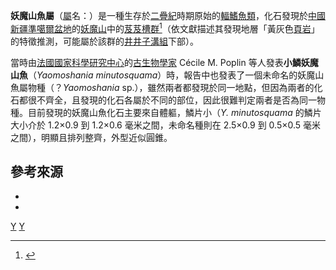 {{Automatic taxobox
| taxon = Yaomoshania
| authority = [[Cécile_Poplin|Poplin]] ''et al.'', 1991
| fossil_range = [[二疊紀|二疊紀]]中晚期
| type_species = '''小鱗妖魔山魚<br> ''Yaomoshania minutosquama'''''
| type_species_authority = Poplin ''et al.'', 1991
}}

'''妖魔山魚屬'''（[[屬|屬]]名：''{{lang|la|Yaomoshania}}''）是一種生存於[[二疊紀|二疊紀]]時期原始的[[輻鰭魚類|輻鰭魚類]]，化石發現於[[中國|中國]][[新疆|新疆]][[準噶爾盆地|準噶爾盆地]]的[[妖魔山|妖魔山]]中的[[芨芨槽群|芨芨槽群]]<ref name="Poplin">{{cite journal | author = Poplin, C.; N.-C. Wang（王念忠）; Richter, M.; Smith, M. | title = "An enigmatic actinopterygian (Pisces: Osteichthyes) from the Upper Permian of China" | journal = Zoological Journal of the Linnean Society | volume = 103 | issue = 1 | pages = 1–20 | year = 1991 | doi = 10.1111/j.1096-3642.1991.tb00895.x | url = http://www.researchgate.net/publication/230334014_An_enigmatic_actinopterygian_(Pisces_Osteichthyes)_from_the_Upper_Permian_of_China | access-date = 2015-10-03 | archive-date = 2015-10-04 | archive-url = https://web.archive.org/web/20151004140035/http://www.researchgate.net/publication/230334014_An_enigmatic_actinopterygian_(Pisces_Osteichthyes)_from_the_Upper_Permian_of_China | dead-url = no }}</ref>（依文獻描述其發現地層「黃灰色[[頁岩|頁岩]]」的特徵推測，可能屬於該群的[[井井子溝組|井井子溝組]]下部）。

當時由[[法國|法國]][[法國國家科學研究中心|國家科學研究中心]]的[[古生物學家|古生物學家]] Cécile M. Poplin 等人發表'''小鱗妖魔山魚'''（''Yaomoshania minutosquama''）時，報告中也發表了一個未命名的妖魔山魚屬物種（？''Yaomoshania'' sp.），雖然兩者都發現於同一地點，但因為兩者的化石都很不齊全，且發現的化石各屬於不同的部位，因此很難判定兩者是否為同一物種。目前發現的妖魔山魚化石主要來自體軀，鱗片小（''Y. minutosquama'' 的鱗片大小介於 1.2×0.9 到 1.2×0.6 毫米之間，未命名種則在 2.5×0.9 到 0.5×0.5 毫米之間），明顯且排列整齊，外型近似圓錐。

== 參考來源 ==
{{Reflist}}

{{Refbegin}}
* {{cite book | author = Lucas, Spencer G. | title = "Chinese Fossil Vertebrates" | publisher = Columbia University Press | page = 77 | isbn = 0-231-08483-8 | url = |date=2001年1月}}
* {{cite book | author = 卢立伍, 陈晓云 | chapter = "中国石炭－二叠纪脊椎动物研究回顾" | editor = 董为 | title = "第十二届中国古脊椎动物学学术年会论文集" | publisher = 海洋出版社 | pages = 1–12 | isbn = 7-5027-7798-9 | url = http://www.ivpp.ac.cn/jgsz/gkxh/gjzdwxh/nhlwj/201201/P020120118411303139687.pdf | date = 2010年9月 | access-date = 2015-10-03 | archive-url = https://web.archive.org/web/20151004144851/http://www.ivpp.ac.cn/jgsz/gkxh/gjzdwxh/nhlwj/201201/P020120118411303139687.pdf | archive-date = 2015-10-04 | dead-url = yes }}
{{Refend}}
{{史前輻鰭魚|A.}}
{{Taxonbar|from=Q21034837}}
[[Category:1991年描述的分类群|Y]]
[[Category:二疊紀魚類|Y]]